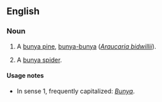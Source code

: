 ==English==

===Noun===
{{en-noun}}

# A [[bunya pine]], [[bunya-bunya]] (''[[w:Araucaria bidwillii|Araucaria bidwillii]]'').
# {{rare}} A [[bunya spider]].

====Usage notes====
*In sense 1, frequently capitalized: ''[[Bunya]]''.